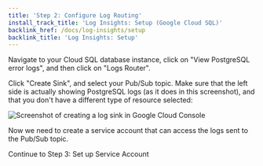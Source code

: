 ```yaml
---
title: 'Step 2: Configure Log Routing'
install_track_title: 'Log Insights: Setup (Google Cloud SQL)'
backlink_href: /docs/log-insights/setup
backlink_title: 'Log Insights: Setup'
---
```



Navigate to your Cloud SQL database instance, click on "View PostgreSQL error logs", and then click on "Logs Router".

Click "Create Sink", and select your Pub/Sub topic. Make sure that the left side is actually
showing PostgreSQL logs (as it does in this screenshot), and that you don't have a different
type of resource selected:

<img src={imgCreateLogSink} alt="Screenshot of creating a log sink in Google Cloud Console" />

Now we need to create a service account that can access the logs sent to the Pub/Sub topic.

<Link className="btn btn-success" to="03_set_up_service_account">
  Continue to Step 3: Set up Service Account
</Link>
